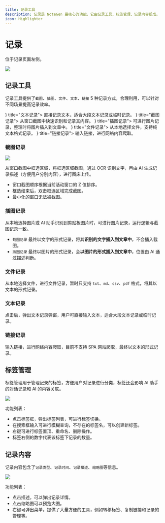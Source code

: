 ```yaml
---
title: 记录工具
description: 记录是 NoteGen 最核心的功能，它由记录工具、标签管理、记录内容组成。
icon: Highlighter
---
```



# 记录

位于记录页面左侧。

<Image width="auto" height="auto" src="https://s2.loli.net/2025/05/23/7TpehH9ZAOF8Cuw.png" />

## 记录工具

记录工具提供了`截图`、`插图`、`文件`、`文本`、`链接` 5 种记录方式，合理利用，可以针对不同场景提高记录效率。

<Cards>
  <Card icon={<CopySlash />} title="文本记录">
    直接记录文本，适合大段文本记录或临时记录。
  </Card>
  <Card icon={<ScanText />} title="截图记录">
    从窗口截图中快速识别和记录其内容。
  </Card>
  <Card icon={<ImagePlus />} title="插图记录">
    可进行图片记录，整理时将图片插入到文章中。
  </Card>
  <Card icon={<FilePlus />} title="文件记录">
    从本地选择文件，支持纯文本格式记录。
  </Card>
  <Card icon={<Link />} title="链接记录">
    输入链接，进行网络内容爬取。
  </Card>
</Cards>

### 截图记录

<Image width="auto" height="auto" src="https://s2.loli.net/2025/05/29/QsPSBFw4qIHNgtl.png" />

从窗口截图中框选区域，将框选区域截图，通过 OCR 识别文字，再由 AI 生成记录描述（方便用户分别内容），进行图床上传。

- 窗口截图顺序根据当前活动窗口的 Z 值排序。
- 框选结束后，双击框选区域完成截图。
- 最小化的窗口无法被截图。

### 插图记录

从本地选择图片或 AI 助手识别到剪贴板图片时，可进行图片记录，运行逻辑与截图记录一致。

- `截图记录` 最终以文字的形式记录，将其**识别的文字插入到文章中**，不会插入截图。
- `插图记录` 最终以图片的形式记录，会**以图片的形式插入到文章中**，位置由 AI 通过描述判断。

### 文件记录

从本地选择文件，进行文件记录，暂时只支持 `txt`、`md`、`csv`、`pdf` 格式，将其以文本的形式记录。

### 文本记录

点击后，弹出文本记录弹窗，用户可直接输入文本，适合大段文本记录或临时记录。

### 链接记录

输入链接，进行网络内容爬取，目前不支持 SPA 网站爬取，最终以文本的形式记录。

## 标签管理

标签管理用于管理记录的标签，方便用户对记录进行分类，标签还会影响 AI 助手的对话记录和 AI 的内容关联。

<Image width="auto" height="auto" src="https://s2.loli.net/2025/05/23/VmhnPKqAlZt5xsk.png" />

功能列表：

- 点击标签框，弹出标签列表，可进行标签切换。
- 在搜索框输入可进行模糊查询，不存在的标签名，可以创建新标签。
- 右键可进行标签置顶、重命名、删除操作。
- 标签右侧的数字代表该标签下记录的数量。

## 记录内容

记录内容包含了`记录类型`、`记录时间`、`记录描述`、`缩略图`等信息。

<Image width="auto" height="auto" src="https://s2.loli.net/2025/05/23/bYT1HlExqBWSLh5.png" />

功能列表：

- 点击描述，可以弹出记录详情。
- 点击缩略图可以预览大图。
- 右键可弹出菜单，提供了大量方便的工具，例如转移标签、复制链接和记录的管理等。
